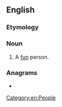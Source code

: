 ==English==

===Etymology===
{{suffix|fun|ster|lang=en}}

===Noun===
{{en-noun}}

# {{lb|en|colloquial|humorous|or|childish}} A [[fun]] person.

===Anagrams===
* {{anagrams|en|a=efnrstu|netsurf|unfrets}}

[[Category:en:People]]